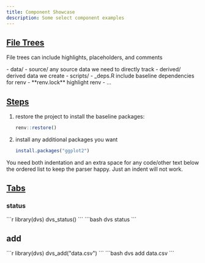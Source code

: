 ```yaml
---
title: Component Showcase
description: Some select component examples 
---
```




## [File Trees](https://starlight.astro.build/components/file-tree/)


File trees can include highlights, placeholders, and comments

<FileTree>
- data/
  - source/ any source data we need to directly track
  - derived/ derived data we create
- scripts/
  - _deps.R include baseline dependencies for renv
- **renv.lock** highlight renv
- ...
</FileTree>

## [Steps](https://starlight.astro.build/components/steps/)


<Steps>

1. restore the project to install the baseline packages:

   ```r
   renv::restore()
   ```

2. install any additional packages you want

   ```r
   install.packages("ggplot2")
   ```

</Steps>


<Aside type="tip">
You need both indentation and an extra space for any code/other text below the ordered list
to keep the parser happy. Just an indent will not work.
</Aside>

## [Tabs](https://starlight.astro.build/components/tabs/)



### status

<Tabs syncKey="dvs">
  <TabItem label="R">
    ```r
    library(dvs)
    dvs_status()
    ```
  </TabItem>
  <TabItem label="cli">
    ```bash
    dvs status 
    ```
  </TabItem>
</Tabs>

## add
<Tabs syncKey="dvs">
  <TabItem label="R">
    ```r
    library(dvs)
    dvs_add("data.csv")
    ```
  </TabItem>
  <TabItem label="cli">
    ```bash
    dvs add data.csv
    ```
  </TabItem>
</Tabs>